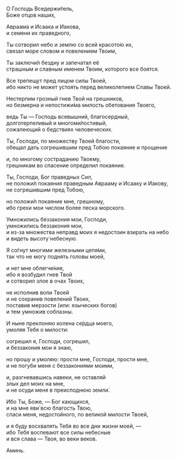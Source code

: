О Господь Вседержи́тель,  
Боже отцов наших,

Авраама и Исаака и Иакова,  
и семени их праведного,

Ты сотворил небо и землю со всей красото́ю их,  
связал море словом и повелением Твоим,

Ты заключи́л бездну и запечатал её  
страшным и славным именем Твоим, которого все боятся.

Все трепещут пред лицом силы Твоей,  
ибо никто не может устоять перед великолепием Славы Твоей.

Нестерпим грозный гнев Твой на грешников,  
но безмерна и непостижи́ма милость обетования Твоего,

ведь Ты — Господь всевышний, благосердный,  
долготерпеливый и многоми́лостивый,  
сожалеющий о бедствиях человеческих.

Ты, Господи, по множеству Твоей благости,  
обещал дать согрешившим пред Тобою покаяние и прощение

и, по многому состраданию Твоему,  
грешникам во спасение определил покаяние.

Ты, Господи, Бог праведных Сил,  
не положи́л покаяния праведным Аврааму и Исааку и Иакову,  
не согрешившим пред Тобою,

но положи́л покаяние мне, грешному,  
ибо грехи мои числом более песка морского.

Умножились беззакония мои, Господи,  
умножились беззакония мои,  
и из-за множества неправд моих я недостоин взирать на небо  
и видеть высоту́ небесную.

Я со́гнут многими железными цепя́ми,  
так что не могу поднять головы моей,

и нет мне облегче́ния,  
ибо я возбудил гнев Твой  
и сотворил злое в очах Твоих,

не исполнив воли Твоей  
и не сохранив повелений Твоих,  
поставив мерзости (или: языческих богов)  
и тем умножив соблазны.

И ныне преклоняю колена се́рдца моего,  
умоляя Тебя о милости:

согрешил я, Господи, согрешил,  
и беззакония мои я знаю,

но прошу и умоляю: прости мне, Господи, прости мне,  
и не погуби меня с беззакониями моими,

и, разгневавшись навеки, не оставляй  
злых дел моих на мне,  
и не осуди меня в преисподнюю земли́.

Ибо Ты, Боже, — Бог кающихся,  
и на мне яви́ всю благость Твою,  
спаси меня, недостойного, по великой милости Твоей,

и я буду восхвалять Тебя во все дни жизни моей, —  
ибо Тебя воспевают все силы небесные  
и вся слава — Твоя, во веки веков.

Аминь.
